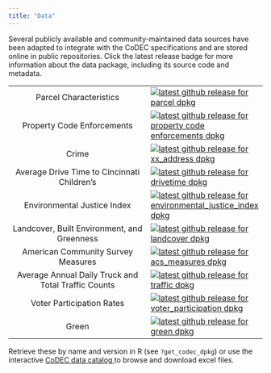 ```yaml
---
title: "Data"
---
```


Several publicly available and community-maintained data sources have been adapted to integrate with the CoDEC specifications and are stored online in public repositories.
Click the latest release badge for more information about the data package, including its source code and metadata.

| | |
|:-----:|:----|
| Parcel Characteristics |[![latest github release for parcel dpkg](https://img.shields.io/github/v/release/geomarker-io/codec?sort=date&filter=parcel-*&display_name=tag&label=%5B%E2%98%B0%5D&labelColor=%238CB4C3&color=%23396175)](https://github.com/geomarker-io/codec/releases?q=parcel&expanded=false)|
| Property Code Enforcements |[![latest github release for property code enforcements dpkg](https://img.shields.io/github/v/release/geomarker-io/codec?sort=date&filter=property_code_enforcements-*&display_name=tag&label=%5B%E2%98%B0%5D&labelColor=%238CB4C3&color=%23396175)](https://github.com/geomarker-io/codec/releases?q=property_code_enforcements&expanded=false)|
| Crime |[![latest github release for xx_address dpkg](https://img.shields.io/github/v/release/geomarker-io/codec?sort=date&filter=xx_address-*&display_name=tag&label=%5B%E2%98%B0%5D&labelColor=%238CB4C3&color=%23396175)](https://github.com/geomarker-io/codec/releases?q=xx_address&expanded=false)|
| Average Drive Time to Cincinnati Children's |[![latest github release for drivetime dpkg](https://img.shields.io/github/v/release/geomarker-io/codec?sort=date&filter=drivetime-*&display_name=tag&label=%5B%E2%98%B0%5D&labelColor=%238CB4C3&color=%23396175)](https://github.com/geomarker-io/CODECtools/releases?q=drivetime&expanded=false)|
| Environmental Justice Index |[![latest github release for environmental_justice_index dpkg](https://img.shields.io/github/v/release/geomarker-io/codec?sort=date&filter=environmental_justice_index-*&display_name=tag&label=%5B%E2%98%B0%5D&labelColor=%238CB4C3&color=%23396175)](https://github.com/geomarker-io/codec/releases?q=environmental_justice_index&expanded=false)|
| Landcover, Built Environment, and Greenness |[![latest github release for landcover dpkg](https://img.shields.io/github/v/release/geomarker-io/codec?sort=date&filter=landcover-*&display_name=tag&label=%5B%E2%98%B0%5D&labelColor=%238CB4C3&color=%23396175)](https://github.com/geomarker-io/codec/releases?q=landcover&expanded=false)|
| American Community Survey Measures |[![latest github release for acs_measures dpkg](https://img.shields.io/github/v/release/geomarker-io/codec?sort=date&filter=acs_measures-*&display_name=tag&label=%5B%E2%98%B0%5D&labelColor=%238CB4C3&color=%23396175)](https://github.com/geomarker-io/codec/releases?q=acs_measures&expanded=false)|
| Average Annual Daily Truck and Total Traffic Counts |[![latest github release for traffic dpkg](https://img.shields.io/github/v/release/geomarker-io/codec?sort=date&filter=traffic-*&display_name=tag&label=%5B%E2%98%B0%5D&labelColor=%238CB4C3&color=%23396175)](https://github.com/geomarker-io/codec/releases?q=traffic&expanded=false)|
| Voter Participation Rates |[![latest github release for voter_participation dpkg](https://img.shields.io/github/v/release/geomarker-io/codec?sort=date&filter=voter_participation-*&display_name=tag&label=%5B%E2%98%B0%5D&labelColor=%238CB4C3&color=%23396175)](https://github.com/geomarker-io/codec/releases?q=voter_participation_rates&expanded=false)|
| Green |[![latest github release for green dpkg](https://img.shields.io/github/v/release/geomarker-io/codec?sort=date&filter=green-*&display_name=tag&label=%5B%E2%98%B0%5D&labelColor=%238CB4C3&color=%23396175)](https://github.com/geomarker-io/codec/releases?q=green&expanded=false)|

Retrieve these by name and version in R (see `?get_codec_dpkg`) or use the interactive <a href="codec_catalog_site/index.html" target="_blank" rel="noopener noreferrer"> CoDEC data catalog </a> to browse and download excel files.

